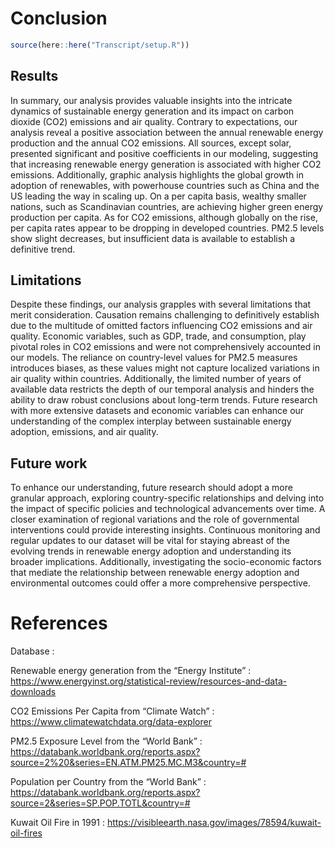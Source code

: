 # Conclusion

```r
source(here::here("Transcript/setup.R"))
```

## Results

In summary, our analysis provides valuable insights into the intricate dynamics of sustainable energy generation and its impact on carbon dioxide (CO2) emissions and air quality. Contrary to expectations, our analysis reveal a positive association between the annual renewable energy production and the annual CO2 emissions. All sources, except solar, presented significant and positive coefficients in our modeling, suggesting that increasing renewable energy generation is associated with higher CO2 emissions. Additionally, graphic analysis highlights the global growth in adoption of renewables, with powerhouse countries such as China and the US leading the way in scaling up. On a per capita basis, wealthy smaller nations, such as Scandinavian countries, are achieving higher green energy production per capita. As for CO2 emissions, although globally on the rise, per capita rates appear to be dropping in developed countries. PM2.5 levels show slight decreases, but insufficient data is available to establish a definitive trend.

## Limitations

Despite these findings, our analysis grapples with several limitations that merit consideration. Causation remains challenging to definitively establish due to the multitude of omitted factors influencing CO2 emissions and air quality. Economic variables, such as GDP, trade, and consumption, play pivotal roles in CO2 emissions and were not comprehensively accounted in our models. The reliance on country-level values for PM2.5 measures introduces biases, as these values might not capture localized variations in air quality within countries. Additionally, the limited number of years of available data restricts the depth of our temporal analysis and hinders the ability to draw robust conclusions about long-term trends. Future research with more extensive datasets and economic variables can enhance our understanding of the complex interplay between sustainable energy adoption, emissions, and air quality.

## Future work

To enhance our understanding, future research should adopt a more granular approach, exploring country-specific relationships and delving into the impact of specific policies and technological advancements over time. A closer examination of regional variations and the role of governmental interventions could provide interesting insights. Continuous monitoring and regular updates to our dataset will be vital for staying abreast of the evolving trends in renewable energy adoption and understanding its broader implications. Additionally, investigating the socio-economic factors that mediate the relationship between renewable energy adoption and environmental outcomes could offer a more comprehensive perspective.

# References

Database : 

Renewable energy generation from the "Energy Institute" :
[https://www.energyinst.org/statistical-review/resources-and-data-downloads](https://www.energyinst.org/statistical-review/resources-and-data-downloads])

CO2 Emissions Per Capita from "Climate Watch" : 
[https://www.climatewatchdata.org/data-explorer](https://www.climatewatchdata.org/data-explorer)

PM2.5 Exposure Level from the "World Bank" : 
[https://databank.worldbank.org/reports.aspx?source=2%20&series=EN.ATM.PM25.MC.M3&country=#](https://databank.worldbank.org/reports.aspx?source=2%20&series=EN.ATM.PM25.MC.M3&country=#)

Population per Country from the "World Bank" : 
[https://databank.worldbank.org/reports.aspx?source=2&series=SP.POP.TOTL&country=#](https://databank.worldbank.org/reports.aspx?source=2&series=SP.POP.TOTL&country=#)

Kuwait Oil Fire in 1991 : 
[https://visibleearth.nasa.gov/images/78594/kuwait-oil-fires](https://visibleearth.nasa.gov/images/78594/kuwait-oil-fires)



